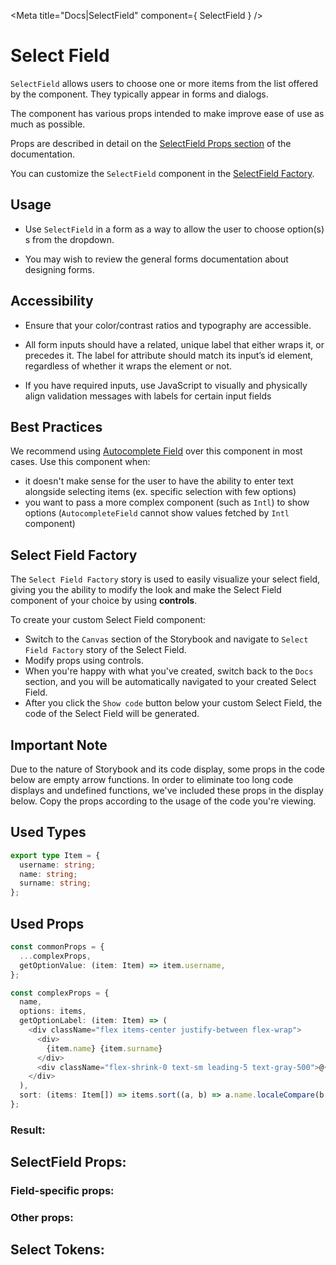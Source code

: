 

<Meta title="Docs|SelectField" component={ SelectField } />

# Select Field

`SelectField` allows users to choose one or more items from the list offered by the component. They typically appear in forms and dialogs.

The component has various props intended to make improve ease of use as much as possible.

Props are described in detail on the [SelectField Props section](#selectfield-props)
of the documentation.

You can customize the `SelectField` component in the [SelectField Factory](#select-field-factory).

## Usage

- Use `SelectField` in a form as a way to allow the user to choose option(s) s from the dropdown.

- You may wish to review the general forms documentation about designing forms.

## Accessibility

 - Ensure that your color/contrast ratios and typography are accessible.

 - All form inputs should have a related, unique label that either wraps it, or precedes it. The label for attribute should match its input’s id element, regardless of whether it wraps the element or not.

 - If you have required inputs, use JavaScript to visually and physically align validation messages with labels for certain input fields

## Best Practices

We recommend using [Autocomplete Field](/docs/component-library-formik-elements-autocompletefield--with-label) over this component in most cases.
Use this component when:
 - it doesn't make sense for the user to have the ability to enter text alongside selecting items (ex. specific selection with few options)
 - you want to pass a more complex component (such as `Intl`) to show options (`AutocompleteField` cannot show values fetched by `Intl` component)


## Select Field Factory

The `Select Field Factory` story is used to easily visualize your select field, giving you the
ability to modify the look and make the Select Field component of your choice by
using **controls**.

To create your custom Select Field component:

- Switch to the `Canvas` section of the Storybook and navigate to `Select Field Factory` story
of the Select Field.
- Modify props using controls.
- When you're happy with what you've created, switch back to the `Docs` section, and you will be automatically
navigated to your created Select Field.
- After you click the `Show code` button below your custom Select Field, the code of the Select Field will be generated.

## Important Note

Due to the nature of Storybook and its code display, some props in the code below are empty arrow functions.
In order to eliminate too long code displays and undefined functions, we've included these props in the display below.
Copy the props according to the usage of the code you're viewing.

## Used Types

```ts
export type Item = {
  username: string;
  name: string;
  surname: string;
};
```

## Used Props

```ts
const commonProps = {
  ...complexProps,
  getOptionValue: (item: Item) => item.username,
};
```

```ts
const complexProps = {
  name,
  options: items,
  getOptionLabel: (item: Item) => (
    <div className="flex items-center justify-between flex-wrap">
      <div>
        {item.name} {item.surname}
      </div>
      <div className="flex-shrink-0 text-sm leading-5 text-gray-500">@{item.username}</div>
    </div>
  ),
  sort: (items: Item[]) => items.sort((a, b) => a.name.localeCompare(b.name)),
};
```

### Result:

<Canvas>
  <Story id="component-library-formik-elements-selectfield--select-field-factory" />
</Canvas>

<Stories />

## SelectField Props:

### Field-specific props:
<ArgsTable of={SelectField} />

### Other props:
<ArgsTable of={Select} />

## Select Tokens:
<ThemeTokens component="Select"/>
